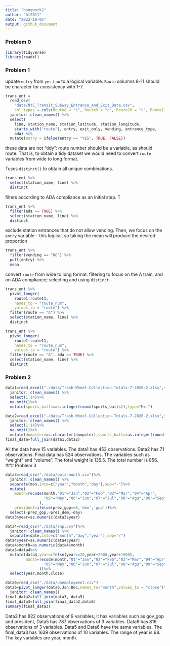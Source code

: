 ```yaml
---
title: "homework2"
author: "ht2611"
date: "2022-10-05"
output: github_document
---
```


### Problem 0

```r
library(tidyverse)
library(readxl)
```

### Problem 1

update `entry` from `yes` / `no` to a logical variable. `Route` columns 8-11 should be character for consistency with 1-7.

```r
trans_ent = 
  read_csv(
    "data/NYC_Transit_Subway_Entrance_And_Exit_Data.csv",
    col_types = cols(Route8 = "c", Route9 = "c", Route10 = "c", Route11 = "c")) %>% 
  janitor::clean_names() %>% 
  select(
    line, station_name, station_latitude, station_longitude, 
    starts_with("route"), entry, exit_only, vending, entrance_type, 
    ada) %>% 
  mutate(entry = ifelse(entry == "YES", TRUE, FALSE))
```

these data are not "tidy": route number should be a variable, as should route. That is, to obtain a tidy dataset we would need to convert `route` variables from wide to long format. 

Tuses `distinct()` to obtain all unique combinations. 

```r
trans_ent %>% 
  select(station_name, line) %>% 
  distinct
```

filters according to ADA compliance as an initial step. T

```r
trans_ent %>% 
  filter(ada == TRUE) %>% 
  select(station_name, line) %>% 
  distinct
```

exclude station entrances that do not allow vending. Then, we focus on the `entry` variable -- this logical, so taking the mean will produce the desired proportion 

```r
trans_ent %>% 
  filter(vending == "NO") %>% 
  pull(entry) %>% 
  mean
```

convert `route` from wide to long format. filtering to focus on the A train, and on ADA compliance; selecting and using `distinct` 

```r
trans_ent %>% 
  pivot_longer(
    route1:route11,
    names_to = "route_num",
    values_to = "route") %>% 
  filter(route == "A") %>% 
  select(station_name, line) %>% 
  distinct

trans_ent %>% 
  pivot_longer(
    route1:route11,
    names_to = "route_num",
    values_to = "route") %>% 
  filter(route == "A", ada == TRUE) %>% 
  select(station_name, line) %>% 
  distinct
```



### Problem 2

```r
data1=read_excel("./data/Trash-Wheel-Collection-Totals-7-2020-2.xlsx",sheet="Mr. Trash Wheel",skip=1)%>%
  janitor::clean_names() %>%
  select(1:14)%>%
  na.omit()%>%
  mutate(sports_balls=as.integer(round(sports_balls)),type="Mr.")
```

```r
data2=read_excel("./data/Trash-Wheel-Collection-Totals-7-2020-2.xlsx",sheet="Professor Trash Wheel",skip=1)%>%
  janitor::clean_names() %>%
  select(1:14)%>%
  na.omit()%>%
  mutate(dumpster=as.character(dumpster),sports_balls=as.integer(round(sports_balls)),type="Professor")
final_data=full_join(data1,data2)

```
All the data have 15 variables. The data1 has 453 observations. Data2 has 71 observations. Final data has 524 observations. The variables such as "weight" and "volume". The total weight is 135.5. The total number is 856.
### Problem 3
```r
data3=read_csv("./data/pols-month.csv")%>%
  janitor::clean_names() %>%
  separate(mon,into=c("year","month","day"),sep="-")%>%
  mutate(
    month=recode(month,"01"="Jan","02"="Feb","03"="Mar","04"="Apr",
                 "05"="May","06"="Jun","07"="Jul","08"="Agu","09"="Sep","10"="Oct","11"="Nov","12"="Dec"
               ),
    president=ifelse(prez_gop==0,'dem','gop'))%>%
  select(-prez_gop,-prez_dem,-day)
data3$year=as.numeric(data3$year)

```
```r
data4=read_csv("./data/snp.csv")%>%
  janitor::clean_names() %>%
  separate(date,into=c("month","day","year"),sep="/")
data4$year=as.numeric(data4$year)
data4$month=as.numeric(data4$month)
data5=data4%>%
  mutate(data4,year=ifelse(year<=20,year+2000,year+1900),
         month=recode(month,"01"="Jan","02"="Feb","03"="Mar","04"="Apr",
                 "05"="May","06"="Jun","07"="Jul","08"="Agu","09"="Sep","10"="Oct","11"="Nov","12"="Dec"
               ))%>%
  select(year,month,close)
```
```r
data6=read_csv("./data/unemployment.csv")
data6=pivot_longer(data6,Jan:Dec,names_to="month",values_to = "close")%>%
  janitor::clean_names()
final_data2=full_join(data3, data5)
final_data3=full_join(final_data2,data6)
summary(final_data3)
```
Data3 has 822 observations of 9 variables, it has variables such as gov_gop and president, Data5 has 787 observations of 3 variables. Data6 has 816 observations of 3 variables. Data5 and Data6 have the same variables. The final_data3 has 1639 observations of 10 variables. The range of year is 68. The key variables are year, month.
